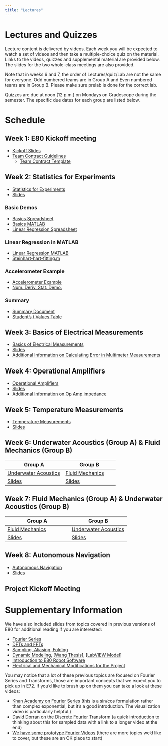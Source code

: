 ```yaml
---
title: "Lectures"
---
```


# Lectures and Quizzes

Lecture content is delivered by videos.
Each week you will be expected to watch a set of videos and then take a multiple-choice quiz on the material.
Links to the videos, quizzes and supplemental material are provided below.
The slides for the two whole-class meetings are also provided.

Note that in weeks 6 and 7, the order of Lectures/quiz/Lab are not the same for everyone. Odd numbered teams are in Group A and Even numbered teams are in Group B.
Please make sure prelab is done for the correct lab.

Quizzes are due at noon (12 p.m.) on Mondays on Gradescope during the semester.
The specific due dates for each group are listed below.

# Schedule

## Week 1: E80 Kickoff meeting

- [Kickoff Slides](../presentation/kickoff/kickoff-presentation.qmd)
- [Team Contract Guidelines](../presentation/kickoff/team-contract-guidelines.qmd)
  - [Team Contract Template](../presentation/kickoff/team-contract-template.qmd)

## Week 2: Statistics for Experiments

- [Statistics for Experiments](https://www.youtube.com/playlist?list=PLDA3QBjykWVxDiGsN1Xpm2ynGekSvEC9E)
- [ Slides](https://drive.google.com/file/d/1281KE-CBNBd1S_9K1VveNUs9GnaWCWOn/view?usp=sharing)

### Basic Demos
- [Basics Spreadsheet](https://docs.google.com/spreadsheets/d/1vX6A31pxA10KfnWXvVotVhlXlFhyXyB6btyzb5Xk4xo/edit?usp=sharing)
- [Basics MATLAB](https://drive.google.com/open?id=1g59Dyz9PjarGOT66BUw4t11QvD0FXfd_)
- [Linear Regression Spreadsheet](https://drive.google.com/open?id=1DUaiPw9Wgt_O8O7Mq5RMC3HpRIXVWgbr) 

### Linear Regression in MATLAB
- [Linear Regression MATLAB](https://drive.google.com/open?id=1eOS0lIQpyriTde-x_eN0lET-ya3I51Si)
- [Steinhart-hart-fitting.m](https://drive.google.com/open?id=19N-lH7GH1XP0PHImxZM9N5_MRfb8FWuX)

### Accelerometer Example
- [Accelerometer Example](https://drive.google.com/open?id=1-jiIeGnTGc0ZuzfWS1xRK-mnt1NesF_Q)
- [Num. Deriv. Stat. Demo.](https://drive.google.com/open?id=1uA-uhLO4cLXOAFCiALvTtgRjT2nDUVXY)

### Summary
- [Summary Document](https://drive.google.com/open?id=1vHS10FuGOs_IwQG8Uzs9UoeD4REUTOl4)
- [Student's t Values Table](https://drive.google.com/open?id=1dIRZvSaYBFEqbXAem_nys0N5lmKA2c1V)

## Week 3: Basics of Electrical Measurements
- [Basics of Electrical Measurements](https://www.youtube.com/playlist?list=PLDA3QBjykWVyDDmjCt-UFhZb8Ok0Ajfby)
- [Slides](https://drive.google.com/file/d/1-4SoZdgNXmHkrtf45DcGWNuDbROOCEW9/view?usp=sharing)
- [Additional Information on Calculating Error in Multimeter Measurements](https://www.designworldonline.com/how-to-determine-digital-multimeter-accuracy/)

## Week 4: Operational Amplifiers
- [Operational Amplifiers](https://www.youtube.com/playlist?list=PLDA3QBjykWVwctzkMzqvbLcZr3iyS85Hu)
- [Slides](https://drive.google.com/drive/folders/1j97hAUQ1RnWEw6dwOQ7hg6TDK5-3Y0pe?usp=sharing)
- [Additional Information on Op Amp impedance](https://www.electronics-notes.com/articles/analogue_circuits/operational-amplifier-op-amp/input-impedance.php)

## Week 5: Temperature Measurements
- [Temperature Measurements](https://www.youtube.com/playlist?list=PLDA3QBjykWVycTireTaEG8Fim4GnFEBpz)
- [Slides](https://drive.google.com/drive/folders/1xC09jM35sX2pIvMsqE0E8lO8F7CKePlt?usp=sharing)


## Week 6: Underwater Acoustics (Group A) & Fluid Mechanics (Group B)
| Group A | Group B|
|---------|--------|
| [Underwater Acoustics](https://www.youtube.com/playlist?list=PLDA3QBjykWVxF4HfyhYxnD4eD31wZkSvq) | [Fluid Mechanics](https://www.youtube.com/playlist?list=PLDA3QBjykWVxFbfz1bAygXNHX5IJ4_vRi) |
| [Slides](https://drive.google.com/drive/folders/1wlyxBH7Qco0LvU1Riqz3nqfAVviCSh8Q?usp=sharing) | [Slides](https://drive.google.com/open?id=1FSzWEEap-6UiNJplJt5-_KHzOAAomzfk) |

## Week 7: Fluid Mechanics (Group A) & Underwater Acoustics (Group B)
| Group A | Group B|
|---------|--------|
| [Fluid Mechanics](https://www.youtube.com/playlist?list=PLDA3QBjykWVxFbfz1bAygXNHX5IJ4_vRi) | [Underwater Acoustics](https://www.youtube.com/playlist?list=PLDA3QBjykWVxF4HfyhYxnD4eD31wZkSvq) | 
| [Slides](https://drive.google.com/open?id=1FSzWEEap-6UiNJplJt5-_KHzOAAomzfk) | [Slides](https://drive.google.com/drive/folders/1wlyxBH7Qco0LvU1Riqz3nqfAVviCSh8Q?usp=sharing) |

## Week 8: Autonomous Navigation
- [Autonomous Navigation](https://www.youtube.com/playlist?list=PLDA3QBjykWVw9UDHYpLBnloHrAwpZyTbb)
- [Slides](https://drive.google.com/drive/folders/1yCA0z3uEAt4LO61vuYCOluFFPgQTbqYP?usp=sharing)

## Project Kickoff Meeting


# Supplementary Information
We have also included slides from topics covered in previous versions of E80 for additional reading if you are interested:

- [Fourier Series](https://drive.google.com/open?id=13HKwMvY7HrnMlP7yxZ-RZcRPDnSwaXov)
- [DFTs and FFTs](https://drive.google.com/open?id=1e0OLo6uCw93evjV2mPyVCebRI_B46eTQ)
- [Sampling, Aliasing, Folding](https://drive.google.com/open?id=1_lF1ZG382AHKLyA6_Bf0VBN1UHlD-eh_)
- [ Dynamic Modeling](https://drive.google.com/open?id=1HM1sUSPzXYWta1Jq0z2ShTsH48vl-295), [[Wang Thesis](https://drive.google.com/open?id=1LOth9W0bl4DNe2W_82wve_ImHHN_F4E2)], [[LabVIEW Model](https://drive.google.com/open?id=1fRpKLNxEBib_75muxPtMDq93WI87ORbK)]
- [Introduction to E80 Robot Software](https://drive.google.com/open?id=1iZiWU3SrHjz8JaDDIr9f0q_rbZuiqgIt)
- [Electrical and Mechanical Modifications for the Project](https://drive.google.com/open?id=15Fxa2cCJTmTctiDUJQCwhMFjNa4Zfk8-)

You may notice that a lot of these previous topics are focused on Fourier Series and Transforms, those are important concepts that we expect you to pick up in E72.
If you'd like to brush up on them you can take a look at these videos:

- [Khan Academy on Fourier Series](https://www.khanacademy.org/science/electrical-engineering/ee-signals#ee-fourier-series) (this is a sin/cos formulation rather than complex exponential, but it's a good introduction.  The visualization video is particularly helpful.)
- [David Dorran on the Discrete Fourier Transform](https://www.youtube.com/watch?v=h6QJLx22zrE) (a quick introduction to thinking about this for sampled data with a link to a longer video at the end)
- [We have some prototype Fourier Videos](https://www.youtube.com/playlist?list=PLDA3QBjykWVxmUZvHMy7Qc9i1rltPq9IV) (there are more topics we'd like to cover, but these are an OK place to start)
